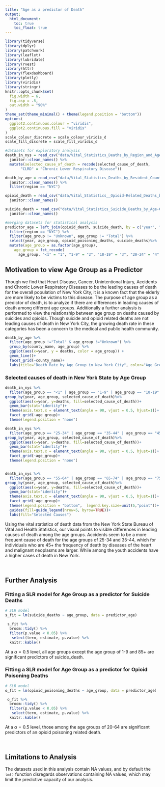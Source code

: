 ```yaml
---
title: "Age as a predictor of Death"
output: 
  html_document:
    toc: true
    toc_float: true
---
```


```r
library(tidyverse)
library(dplyr)
library(patchwork)
library(leaflet)
library(lubridate)
library(rvest)
library(httr)
library(flexdashboard)
library(plotly)
library(viridis)
library(stringr)
knitr::opts_chunk$set(
  fig.width = 6,
  fig.asp = .6,
  out.width = "90%"
)
theme_set(theme_minimal() + theme(legend.position = "bottom"))
options(
  ggplot2.continuous.colour = "viridis",
  ggplot2.continuous.fill = "viridis"
)
scale_colour_discrete = scale_colour_viridis_d
scale_fill_discrete = scale_fill_viridis_d
```

```r
#datasets for exploratory analysis
death_in_nys = read_csv("data/Vital_Statistics_Deaths_by_Region_and_Age-Group_by_Selected_Cause_of_Death___Beginning_2003.csv") %>%
  janitor::clean_names() %>%
  mutate(selected_cause_of_death = recode(selected_cause_of_death,
       "CLRD" = "Chronic Lower Respiratory Disease"))

death_by_age = read_csv("data/Vital_Statistics_Deaths_by_Resident_County__Region__and_Age-Group__Beginning_2003.csv") %>%
  janitor::clean_names() %>%
  filter(region == "NYC")

opioid_death = read_csv("data/Vital_Statistics__Opioid-Related_Deaths_by_Age_Group__Beginning_2003.csv") %>%
  janitor::clean_names()

suicide_death = read_csv("data/Vital_Statistics_Suicide_Deaths_by_Age-Group__Race_Ethnicity__Resident_Region__and_Gender__Beginning_2003.csv") %>%
  janitor::clean_names()

#merging datasets for statistical analysis
predictor_age = left_join(opioid_death, suicide_death, by = c("year", "sex", "region", "race_or_ethnicity", "age_group")) %>%
  filter(region == "NYC") %>%
  filter(age_group != "Unknown", age_group != "Total") %>%
  select(year, age_group, opioid_poisoning_deaths, suicide_deaths)%>%
  mutate(age_group = as.factor(age_group),
    age_group = fct_recode(
      age_group, "<1" = "1", "1-9" = "2", "10-19" = "3", "20-24" = "4", "25-34" = "5", "35-44"="6",       "45-54" = "7", "55-64" = "8", "65-74" = "9", "75-84" = "10", "85+" = "11"))


```

## Motivation to view Age Group as a Predictor

Though we find that Heart Disease, Cancer, Unintentional Injury, Accidents and Chronic Lower Respiratory Diseases to be the leading causes of death for the overall population of New York City, it is a known fact that the elderly are more likely to be victims to this disease. The purpose of age group as a predictor of death, is to analyze if there are differences in leading causes of death among different age groups. Additionally a further analysis is performed to view the relationship between age group on deaths caused by suicides and opioids. Though suicide and opioid related deaths are not leading causes of death in New York City, the growing death rate in these categories has been a concern to the medical and public health community. 

```r
death_by_age %>%
  filter(age_group !="Total" & age_group !="Unknown") %>%
  group_by(county_name, age_group) %>%
  ggplot(aes(x=year, y = deaths, color = age_group)) +
  geom_line()+
  facet_grid(~county_name)+
  labs(title="Death Rate by Age Group in New York City", color="Age Group")
```


### Selected causes of death in New York State by Age Group
```r
death_in_nys %>%
  filter(age_group == "<1" | age_group == "1-9" | age_group == "10-19" | age_group == "20-24", selected_cause_of_death != "Total",selected_cause_of_death != "All Other Causes") %>%
group_by(year, age_group, selected_cause_of_death)%>%
  ggplot(aes(x=year, y=deaths, fill=selected_cause_of_death))+
  geom_bar(stat="identity")+
  theme(axis.text.x = element_text(angle = 90, vjust = 0.5, hjust=1))+
  facet_grid(~age_group)+
  theme(legend.position = "none")

death_in_nys %>%
  filter(age_group == "25-34" | age_group == "35-44" | age_group == "45-54", selected_cause_of_death != "Total",selected_cause_of_death != "All Other Causes") %>%
group_by(year, age_group, selected_cause_of_death)%>%
  ggplot(aes(x=year, y=deaths, fill=selected_cause_of_death))+
  geom_bar(stat="identity")+
  theme(axis.text.x = element_text(angle = 90, vjust = 0.5, hjust=1))+
  facet_grid(~age_group)+
  theme(legend.position = "none")


death_in_nys %>%
  filter(age_group == "55-64" | age_group == "65-74" | age_group == "75-84" | age_group == "85+", selected_cause_of_death != "Total",selected_cause_of_death != "All Other Causes") %>%
group_by(year, age_group, selected_cause_of_death)%>%
  ggplot(aes(x=year, y=deaths, fill=selected_cause_of_death))+
  geom_bar(stat="identity")+
  theme(axis.text.x = element_text(angle = 90, vjust = 0.5, hjust=1))+
  facet_grid(~age_group)+
  theme(legend.position = "bottom",  legend.key.size=unit(5,"point"))+
  guides(fill=guide_legend(nrow=5, byrow=TRUE))+
  labs(fill="Selected Causes")
```

Using the vital statistics of death data from the New York State Bureau of Vital and Health Statistics, our visual points to visible differences in leading causes of death among the age groups. Accidents seem to be a more frequent cause of death for the age groups of 25-34 and 35-44, which for individuals who are 45+ the frequency of death by diseases of the heart and malignant neoplasms are larger. While among the youth accidents have a higher cases of death in New York. 

<br>

## Further Analysis
### Fitting a SLR model for Age Group as a predictor for Suicide Deaths
```r
# SLR model
s_fit = lm(suicide_deaths ~ age_group, data = predictor_age)

 s_fit %>% 
  broom::tidy() %>% 
  filter(p.value < 0.05) %>%
   select(term, estimate, p.value) %>%
  knitr::kable()
```
 At a $\alpha = 0.5$ level, all age groups except the age group of 1-9 and 85+ are significant predictors of suicide_death.

### Fitting a SLR model for Age Group as a predictor for Opioid Poisoning Deaths

```r
# SLR model
o_fit = lm(opioid_poisoning_deaths ~ age_group, data = predictor_age)

 o_fit %>% 
  broom::tidy() %>% 
  filter(p.value < 0.05) %>%
   select(term, estimate, p.value) %>%
  knitr::kable()
```

At a $\alpha = 0.5$ level, those among the age groups of 20-64 are significant predictors of an opioid poisoning related death.

<br>

## Limitations to Analysis

The datasets used in this analysis contain NA values, and by default the `lm()` function disregards observations containing NA values, which may limit the predictive capacity of our analysis.
